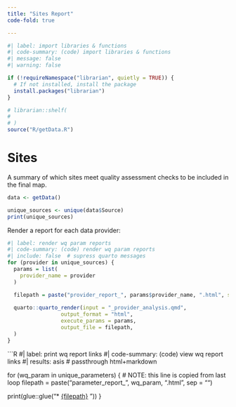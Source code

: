 ```yaml
---
title: "Sites Report"
code-fold: true

---
```


```R
#| label: import libraries & functions
#| code-summary: (code) import libraries & functions
#| message: false
#| warning: false

if (!requireNamespace("librarian", quietly = TRUE)) {
  # If not installed, install the package
  install.packages("librarian")
}

# librarian::shelf(
#   
# )
source("R/getData.R")
```

# Sites
A summary of which sites meet quality assessment checks to be included in the final map.
```R
data <- getData()

unique_sources <- unique(data$Source)
print(unique_sources)
```

Render a report for each data provider:
```R
#| label: render wq param reports
#| code-summary: (code) render wq param reports
#| include: false  # supress quarto messages
for (provider in unique_sources) {
  params = list(
    provider_name = provider
  )

  filepath = paste("provider_report_", params$provider_name, ".html", sep = "")
  
  quarto::quarto_render(input = "_provider_analysis.qmd", 
                 output_format = "html", 
                 execute_params = params,
                 output_file = filepath,
  )
}
```

```R
#| label: print wq report links
#| code-summary: (code) view wq report links
#| results: asis  # passthrough html+markdown

for (wq_param in unique_parameters) {
  # NOTE: this line is copied from last loop
  filepath = paste("parameter_report_", wq_param, ".html", sep = "")

  print(glue::glue("* [{filepath}](./{filepath}) \n"))
}
